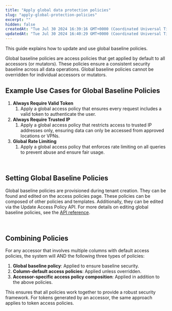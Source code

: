 ```yaml
---
title: "Apply global data protection policies"
slug: "apply-global-protection-policies"
excerpt: ""
hidden: false
createdAt: "Tue Jul 30 2024 16:39:16 GMT+0000 (Coordinated Universal Time)"
updatedAt: "Tue Jul 30 2024 16:40:29 GMT+0000 (Coordinated Universal Time)"
---
```

This guide explains how to update and use global baseline policies.

Global baseline policies are access policies that get applied by default to all accessors (or mutators). These policies ensure a consistent security baseline across all data operations. Global baseline policies cannot be overridden for individual accessors or mutators.

## Example Use Cases for Global Baseline Policies

1. **Always Require Valid Token**
   1. Apply a global access policy that ensures every request includes a valid token to authenticate the user.
2. **Always Require Trusted IP**
   1. Apply a global access policy that restricts access to trusted IP addresses only, ensuring data can only be accessed from approved locations or VPNs.
3. **Global Rate Limiting**
   1. Apply a global access policy that enforces rate limiting on all queries to prevent abuse and ensure fair usage.

<br />

## Setting Global Baseline Policies

Global baseline policies are provisioned during tenant creation. They can be found and edited on the access policies page. These policies can be composed of other policies and templates. Additionally, they can be edited via the Update Access Policy API. For more details on editing global baseline policies, see the [API reference](https://docs.userclouds.com/reference/put_tokenizer-policies-access-id).

<br />

## Combining Policies

For any accessor that involves multiple columns with default access policies, the system will AND the following three types of policies:

1. **Global baseline policy**: Applied to ensure baseline security.
2. **Column-default access policies**: Applied unless overridden.
3. **Accessor-specific access policy composition**: Applied in addition to the above policies.

This ensures that all policies work together to provide a robust security framework. For tokens generated by an accessor, the same approach applies to token access policies.

